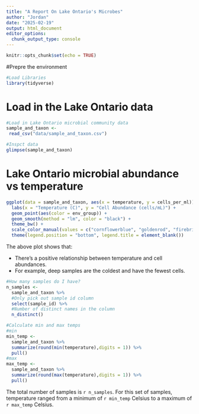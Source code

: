 ```yaml
---
title: "A Report On Lake Ontario's Microbes"
author: "Jordan"
date: "2025-02-19"
output: html_document
editor_options: 
  chunk_output_type: console
---
```


```r
knitr::opts_chunk$set(echo = TRUE)
```

#Prepre the environment

```r
#Load Libraries 
library(tidyverse)
```

# Load in the Lake Ontario data

```r
#Load in Lake Ontario microbial community data
sample_and_taxon <-
 read_csv("data/sample_and_taxon.csv")

#Inspct data
glimpse(sample_and_taxon)
```

# Lake Ontario microbial abundance vs temperature

```r
ggplot(data = sample_and_taxon, aes(x = temperature, y = cells_per_ml))+
  labs(x = "Temperature (C)", y = "Cell Abundance (cells/mL)") +
  geom_point(aes(color = env_group)) +
  geom_smooth(method = "lm", color = "black") +
  theme_bw() +
  scale_color_manual(values = c("cornflowerblue", "goldenrod", "firebrick")) +
  theme(legend.position = "bottom", legend.title = element_blank())
```

The above plot shows that:

- There's a positive relationship between temperature and cell abundances.
- For example, deep samples are the coldest and have the fewest cells.

```r
#How many samples do I have?
n_samples <-
  sample_and_taxon %>%
  #Only pick out sample id column
  select(sample_id) %>%
  #Number of distinct names in the column
  n_distinct()

#Calculate min and max temps
#min
min_temp <-
  sample_and_taxon %>%
  summarize(round(min(temperature),digits = 1)) %>%
  pull()
#max
max_temp <-
  sample_and_taxon %>%
  summarize(round(max(temperature),digits = 1)) %>%
  pull()
```

The total number of samples is `r n_samples`. For this set of samples, temperature ranged from a minimum of `r min_temp` Celsius to a maximum of `r max_temp` Celsius.
